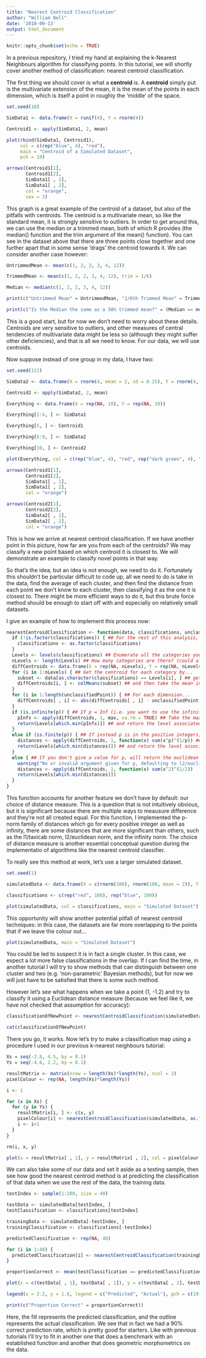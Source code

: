 ```yaml
---
title: "Nearest Centroid Classification"
author: "William Bell"
date: '2018-09-13'
output: html_document
---
```


```r
knitr::opts_chunk$set(echo = TRUE)
```

In a previous repository, I tried my hand at explaining the k-Nearest Neighbours algorithm for classifying points.  In this tutorial, we will shortly cover another method of classification: nearest centroid classification.

The first thing we should cover is what a **centroid** is.  A **centroid** simply put is the multivariate extension of the mean, it is the mean of the points in each dimension, which is itself a point in roughly the 'middle' of the space.

```r
set.seed(10)

SimData1 <- data.frame(X = runif(4), Y = rnorm(4))

Centroid1 <- apply(SimData1, 2, mean)

plot(rbind(SimData1, Centroid1), 
     col = c(rep("blue", 4), "red"), 
     main = "Centroid of a Simulated Dataset", 
     pch = 19)

arrows(Centroid1[1], 
       Centroid1[2],
       SimData1[ , 1],
       SimData1[ , 2], 
       col = "orange", 
       cex = 3)
```

This graph is a great example of the centroid of a dataset, but also of the pitfalls with centroids.  The centroid is a multivariate mean, so like the standard mean, it is strongly sensitive to outliers.  In order to get around this, we can use the median or a trimmed mean, both of which R provides (the median() function and the trim argument of the mean() function).  You can see in the dataset above that there are three points close together and one further apart that in some sense 'drags' the centroid towards it.  We can consider another case however:

```r
UntrimmedMean <- mean(c(1, 2, 2, 3, 4, 12))

TrimmedMean <- mean(c(1, 2, 2, 3, 4, 12), trim = 1/6)

Median <- median(c(1, 2, 2, 3, 4, 12))

print(c("Untrimmed Mean" = UntrimmedMean, "1/6th Trimmed Mean" = TrimmedMean, "Median" = Median))

print(c("Is the Median the same as a 50% trimmed mean?" = (Median == mean(c(1, 2, 2, 3, 4, 12), trim = 1/2))))
```

This is a good start, but for now we don't need to worry about these details.  Centroids are very sensitive to outliers, and other measures of central tendencies of multivariate data might be less so (although they might suffer other deficiencies), and that is all we need to know.  For our data, we will use centroids.

Now suppose instead of one group in my data, I have two:

```r

set.seed(111)

SimData2 <- data.frame(X = rnorm(4, mean = 2, sd = 0.25), Y = rnorm(4, mean = 2))

Centroid2 <- apply(SimData2, 2, mean)

Everything <- data.frame(X = rep(NA, 10), Y = rep(NA, 10))

Everything[1:4, ] <- SimData1

Everything[5, ] <- Centroid1

Everything[6:9, ] <- SimData2

Everything[10, ] <- Centroid2

plot(Everything, col = c(rep("blue", 4), "red", rep("dark green", 4), "purple"), main = "Centroid of Simulated Datasets", pch = 19)

arrows(Centroid1[1], 
       Centroid1[2],
       SimData1[ , 1],
       SimData1[ , 2], 
       col = "orange")

arrows(Centroid2[1], 
       Centroid2[2],
       SimData2[ , 1],
       SimData2[ , 2], 
       col = "orange")

```

This is how we arrive at nearest centroid classification.  If we have another point in this picture, how far are you from each of the centroids?  We may classify a new point based on which centroid it is closest to.  We will demonstrate an example to classify novel points in that way.

So that's the idea, but an idea is not enough, we need to do it.  Fortunately this shouldn't be particular difficult to code up, all we need to do is take in the data, find the average of each cluster, and then find the distance from each point we don't know to each cluster, then classifying it as the one it is closest to.  There might be more efficient ways to do it, but this brute force method should be enough to start off with and especially on relatively small datasets.

I give an example of how to implement this process now:

```r

nearestCentroidClassification <- function(data, classifications, unclassifiedPoint, p = c(1, 2, Inf)) {
  if (!is.factor(classifications)) { ## For the rest of this analysis, we'll use factors
    classifications <- as.factor(classifications)
  }
  Levels <- levels(classifications) ## Enumerate all the categories you can classify as
  nLevels <- length(Levels) ## How many categories are there? (could also use nlevels)
  diffCentroids <- data.frame(X = rep(NA, nLevels), Y = rep(NA, nLevels)) ## Pre-allocate memory
  for (i in 1:nLevels) { ## Get the centroid for each category by...
    subset <- data[as.character(classifications) == Levels[i], ] ## getting the group associated with a category,
    diffCentroids[i, ] <- colMeans(subset) ## and then take the mean in each dimension.
  }
  for (i in 1:length(unclassifiedPoint)) { ## For each dimension...
    diffCentroids[ , i] <- abs(diffCentroids[ , i] - unclassifiedPoint[i]) ## Find the absolute difference between that dimension of the centroid and that dimension of the unclassified point.
  }
  if (is.infinite(p)) { ## If p = Inf (i.e. you want to use the infinity norm)...
    pInfs <- apply(diffCentroids, 1, max, na.rm = TRUE) ## Take the maximum of the absolute differences for each centroid,
    return(Levels[which.min(pInfs)]) ## and return the level associated with the minimum distance.
  }
  else if (is.finite(p)) { ## If instead p is in the positive integers, 
    distances <- apply(diffCentroids, 1, function(x) sum(x^p)^(1/p)) ## Take the p-norm of the absolute differences with each centroid, 
    return(Levels[which.min(distances)]) ## and return the level associated with the minimum.
  }
  else { ## If you don't give a value for p, will return the euclidean norm.
    warning("No or invalid argument given for p, defaulting to l2/euclidean distances.")
    distances <- apply(diffCentroids, 1, function(x) sum(x^2)^(1/2))
    return(Levels[which.min(distances)])
  }
}

```

This function accounts for another feature we don't have by default: our choice of distance measure.  This is a question that is not intuitively obvious, but it is significant because there are multiple ways to meausure difference and they're not all created equal.  For this function, I implemented the p-norm family of distances which go for every positive integer as well as infinity, there are some distances that are more significant than others, such as the l1/taxicab norm, l2/euclidean norm, and the infinity norm.  The choice of distance measure is another essential conceptual question during the implementatio of algorithms like the nearest centroid classifier.

To really see this method at work, let's use a larger simulated dataset.

```r

set.seed(1)

simulatedData <- data.frame(X = c(rnorm(100), rnorm(100, mean = 2)), Y = c(rnorm(100), rnorm(100, mean = -2)))

classifications <- c(rep("red", 100), rep("blue", 100))

plot(simulatedData, col = classifications, main = "Simulated Dataset")

```

This opportunity will show another potential pitfall of nearest centroid techniques: in this case, the datasets are far more overlapping to the points that if we leave the colour out...

```r
plot(simulatedData, main = "Simulated Dataset")
```

You could be led to suspect it is in fact a single cluster.  In this case, we expect a lot more false classifications in the overlap.  If I can find the time, in another tutorial I will try to show methods that can distinguish between one cluster and two (e.g. 'non-parametric' Bayesian methods), but for now we will just have to be satisfied that there is some such method.

However let's see what happens when we take a point (1, -1.2) and try to classify it using a Euclidean distance measure (because we feel like it, we have not checked that assumption for accuracy):

```r
classificationOfNewPoint <- nearestCentroidClassification(simulatedData, as.factor(classifications), unclassifiedPoint = c(1, -1.2), p = 2)

cat(classificationOfNewPoint)
```

There you go, it works.  Now let's try to make a classification map using a procedure I used in our previous k-nearest neighbours tutorial:

```r
Xs = seq(-2.8, 4.5, by = 0.1)
Ys = seq(-4.6, 2.2, by = 0.1)

resultMatrix <- matrix(nrow = length(Xs)*length(Ys), ncol = 2)
pixelColour <- rep(NA, length(Xs)*length(Ys))

i <- 1

for (x in Xs) {
  for (y in Ys) {
    resultMatrix[i, ] <- c(x, y)
    pixelColour[i] <- nearestCentroidClassification(simulatedData, as.factor(classifications), unclassifiedPoint = c(x, y), p = 2)
    i <- i+1
  }
}

rm(i, x, y)

plot(x = resultMatrix[ , 1], y = resultMatrix[ , 2], col = pixelColour, cex = 0.1, xlab = "X", ylab = "Y", main = "Classification Map")

```

We can also take some of our data and set it aside as a testing sample, then see how good the nearest centroid method is at predicting the classification of that data when we use the rest of the data, the training data.

```r
testIndex <- sample(1:200, size = 40)

testData <- simulatedData[testIndex, ]
testClassification <- classifications[testIndex]

trainingData <- simulatedData[-testIndex, ]
trainingClassification <- classifications[-testIndex]

predictedClassification <- rep(NA, 40)

for (i in 1:40) {
  predictedClassification[i] <- nearestCentroidClassification(trainingData, as.factor(trainingClassification), unclassifiedPoint = unlist(testData[i, ]), p = 2)
}

proportionCorrect <- mean(testClassification == predictedClassification)

plot(x = c(testData[ , 1], testData[ , 1]), y = c(testData[ , 2], testData[ , 2]), col = c(predictedClassification, testClassification), cex = c(rep(0.5, 40), rep(1, 40)), pch = c(rep(19, 40), rep(1, 40)), xlab = "X", ylab = "Y")

legend(x = 2.2, y = 1.8, legend = c("Predicted", "Actual"), pch = c(19, 1))

```
```r

print(c("Proportion Correct" = proportionCorrect))

```

Here, the fill represents the predicted classification, and the outline represents the actual classification.  We see that in fact we had a 90% correct prediction rate, which is pretty good for starters.  Like with previous tutorials I'll try to fit in another one that does a benchmark with an established function and another that does geometric morphometrics on the data.